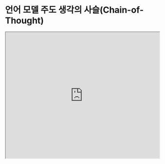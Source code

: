 # 언어 모델 주도 생각의 사슬(Chain-of-Thought)


<iframe width="100%"
  height="415px"
  src="https://www.youtube.com/embed/O3bl0qURONM?si=Hwdc_o0qHpw8QRsY" allow="accelerometer; autoplay; clipboard-write; encrypted-media; gyroscope; picture-in-picture"
  allowFullScreen
  />

[Lee et al. (2024)](https://arxiv.org/abs/2404.03414)의 새 논문에서 소형 언어 모델(sLM)을 사용해 LLM의 추론 능력을 향상시키는 방법을 제안합니다.

먼저, 이 방법은 대형 언어 모델이 생성한 rationales을 이용해 소형 언어 모델에 지식 증류(knowledge distillation)를 적용하여 추론 능력의 격차를 좁히는 것을 목표로 합니다.

본질적으로, rationale은 경량화된 언어 모델에서 생성되며, 정답 예측은 고정된(frozen) 대형 언어 모델에 맡겨집니다. 자원 효율적인 이러한 접근 방식은 대형 모델을 파인 튜닝할 필요없는 대신 작은 언어 모델에 rationale 생성을 분담합니다.

지식 증류된 언어 모델은 여러 rationales 지향적(rational-oriented)이고 작업 지향적(task-oriented)인 보상 신호를 사용한 강화 학습을 통해 더욱 최적화됩니다.

!["LM-Guide Chain-of-Thought"](../../img/research/guided-cot.png)
*출처: https://arxiv.org/pdf/2404.03414.pdf*

해당 프레임워크는 다단계 추출형 질문 응답(multi-hop extractive question answering)를 통해 테스트를 거쳤으며, 답 예측 정확도에서 모든 기준 모델을 능가합니다. 강화 학습은 생성된 rationales의 품질을 향상시켜 질문 응답 성능을 더욱 개선합니다.  

이 논문에서 제안한 언어 모델 주도 CoT 프롬프트 방식은 표준 프롬프트와 CoT 프롬프트를 모두 능가합니다. 자기 일관성 디코딩(self-consistency decoding) 또한 성능을 향상시킵니다. 

이 접근법은 rationales 생성에 있어 소형 언어 모델을 기발하게 활용한 예입니다. 언어 모델의 규모가 클수록 추론 능력에서 선호되는 경향을 감안하면 주목할 만한 결과입니다. 작업을 이렇게 분해(decomposing)하는 방식은 개발자들이 깊이 생각해볼 부분입니다. 모든 작업을 대형 모델이 해야 하는 것은 아닙니다. 파인 튜닝 시 최적화하려는 부분을 정확히 겨냥하고, 소형 언어 모델이 그것을 대신할 수 있는지 테스트해보는 것이 유용합니다.